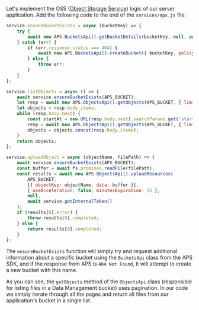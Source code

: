 Let's implement the OSS ([Object Storage Service](https://aps.autodesk.com/en/docs/data/v2/developers_guide/basics/#object-storage-service-oss))
logic of our server application. Add the following code to the end of the `services/aps.js` file:

```js title="services/aps.js"
service.ensureBucketExists = async (bucketKey) => {
    try {
        await new APS.BucketsApi().getBucketDetails(bucketKey, null, await service.getInternalToken());
    } catch (err) {
        if (err.response.status === 404) {
            await new APS.BucketsApi().createBucket({ bucketKey, policyKey: 'persistent' }, {}, null, await service.getInternalToken());
        } else {
            throw err;
        }
    }
};

service.listObjects = async () => {
    await service.ensureBucketExists(APS_BUCKET);
    let resp = await new APS.ObjectsApi().getObjects(APS_BUCKET, { limit: 64 }, null, await service.getInternalToken());
    let objects = resp.body.items;
    while (resp.body.next) {
        const startAt = new URL(resp.body.next).searchParams.get('startAt');
        resp = await new APS.ObjectsApi().getObjects(APS_BUCKET, { limit: 64, startAt }, null, await service.getInternalToken());
        objects = objects.concat(resp.body.items);
    }
    return objects;
};

service.uploadObject = async (objectName, filePath) => {
    await service.ensureBucketExists(APS_BUCKET);
    const buffer = await fs.promises.readFile(filePath);
    const results = await new APS.ObjectsApi().uploadResources(
        APS_BUCKET,
        [{ objectKey: objectName, data: buffer }],
        { useAcceleration: false, minutesExpiration: 15 },
        null,
        await service.getInternalToken()
    );
    if (results[0].error) {
        throw results[0].completed;
    } else {
        return results[0].completed;
    }
};
```

The `ensureBucketExists` function will simply try and request additional information
about a specific bucket using the `BucketsApi` class from the APS SDK, and if the response
from APS is `404 Not Found`, it will attempt to create a new bucket with this name.

As you can see, the `getObjects` method of the `ObjectsApi` class (responsible for listing files
in a Data Management bucket) uses pagination. In our code we simply iterate through all the pages
and return all files from our application's bucket in a single list.
